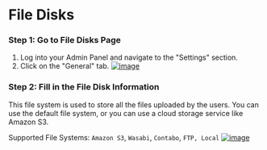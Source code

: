 # File Disks

### Step 1: Go to File Disks Page
1. Log into your Admin Panel and navigate to the "Settings" section.
2. Click on the "General" tab.
[![image](/images/admin/settings/file-disks/1.png)](/images/admin/settings/file-disks/1.png)

### Step 2: Fill in the File Disk Information
This file system is used to store all the files uploaded by the users. You can use the default file system, or you can use a cloud storage service like Amazon S3.

Supported File Systems: `Amazon S3`, `Wasabi`, `Contabo`, `FTP, Local`
[![image](/images/admin/settings/file-disks/2.png)](/images/admin/settings/file-disks/2.png)